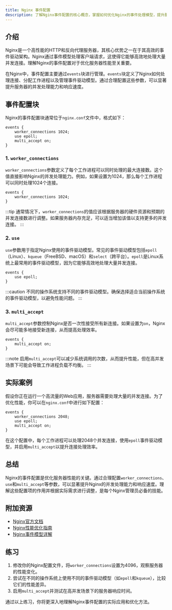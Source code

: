 ```yaml
---
title: Nginx 事件配置
description: 了解Nginx事件配置的核心概念，掌握如何优化Nginx的事件处理模型，提升服务器性能。
---
```


## 介绍

Nginx是一个高性能的HTTP和反向代理服务器，其核心优势之一在于其高效的事件驱动架构。Nginx通过事件模型处理客户端请求，这使得它能够高效地处理大量并发连接。理解Nginx的事件配置对于优化服务器性能至关重要。

在Nginx中，事件配置主要通过`events`块进行管理。`events`块定义了Nginx如何处理连接、分配工作进程以及管理事件驱动模型。通过合理配置这些参数，可以显著提升服务器的并发处理能力和响应速度。

## 事件配置块

Nginx的事件配置块通常位于`nginx.conf`文件中，格式如下：

```nginx
events {
    worker_connections 1024;
    use epoll;
    multi_accept on;
}
```

### 1. `worker_connections`

`worker_connections`参数定义了每个工作进程可以同时处理的最大连接数。这个值直接影响Nginx的并发处理能力。例如，如果设置为1024，那么每个工作进程可以同时处理1024个连接。

```nginx
events {
    worker_connections 1024;
}
```

:::tip
通常情况下，`worker_connections`的值应该根据服务器的硬件资源和预期的并发连接数进行调整。如果服务器内存充足，可以适当增加该值以支持更多的并发连接。
:::

### 2. `use`

`use`参数用于指定Nginx使用的事件驱动模型。常见的事件驱动模型包括`epoll`（Linux）、`kqueue`（FreeBSD、macOS）和`select`（跨平台）。`epoll`是Linux系统上最常用的事件驱动模型，因为它能够高效地处理大量并发连接。

```nginx
events {
    use epoll;
}
```

:::caution
不同的操作系统支持不同的事件驱动模型。确保选择适合当前操作系统的事件驱动模型，以避免性能问题。
:::

### 3. `multi_accept`

`multi_accept`参数控制Nginx是否一次性接受所有新连接。如果设置为`on`，Nginx会尽可能多地接受新连接，从而提高处理效率。

```nginx
events {
    multi_accept on;
}
```

:::note
启用`multi_accept`可以减少系统调用的次数，从而提升性能，但在高并发场景下可能会导致工作进程负载不均衡。
:::

## 实际案例

假设你正在运行一个高流量的Web应用，服务器需要处理大量的并发连接。为了优化性能，你可以在`nginx.conf`中进行如下配置：

```nginx
events {
    worker_connections 2048;
    use epoll;
    multi_accept on;
}
```

在这个配置中，每个工作进程可以处理2048个并发连接，使用`epoll`事件驱动模型，并启用`multi_accept`以提升连接处理效率。

## 总结

Nginx的事件配置是优化服务器性能的关键。通过合理配置`worker_connections`、`use`和`multi_accept`等参数，可以显著提升Nginx的并发处理能力和响应速度。理解这些配置项的作用并根据实际需求进行调整，是每个Nginx管理员必备的技能。

## 附加资源

- [Nginx官方文档](https://nginx.org/en/docs/)
- [Nginx性能优化指南](https://www.nginx.com/resources/wiki/start/topics/tutorials/config_pitfalls/)
- [Nginx事件模型详解](https://www.digitalocean.com/community/tutorials/understanding-nginx-http-proxying-load-balancing-buffering-and-caching)

## 练习

1. 修改你的Nginx配置文件，将`worker_connections`设置为4096，观察服务器的性能变化。
2. 尝试在不同的操作系统上使用不同的事件驱动模型（如`epoll`和`kqueue`），比较它们的性能差异。
3. 启用`multi_accept`并测试在高并发场景下的服务器响应时间。

通过以上练习，你将更深入地理解Nginx事件配置的实际应用和优化方法。